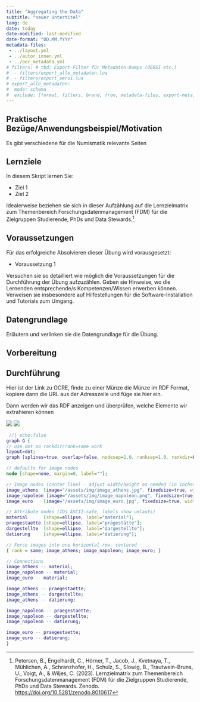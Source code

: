```yaml
---
title: "Aggregating the Data"
subtitle: "neuer Untertitel"
lang: de
date: today
date-modified: last-modified
date-format: "DD.MM.YYYY"
metadata-files: 
 - ../layout.yml
 - ../autor_innen.yml
 - ../oer_metadata.yml
# filters: # tbd: Export-Filter für Metadaten-Dumps (OERSI etc.)
#  - filters/export_alle_metadaten.lua
#  - filters/export_oersi.lua
# export_alle_metadaten:
#  mode: schema
#  exclude: [format, filters, brand, from, metadata-files, export-meta, export-meta-dir]
---
```


## Praktische Bezüge/Anwendungsbeispiel/Motivation

Es gibt verschiedene für die Numismatik relevante Seiten 

## Lernziele

In diesem Skript lernen Sie:

- Ziel 1
- Ziel 2

Idealerweise beziehen sie sich in dieser Aufzählung auf die Lernzielmatrix zum Themenbereich Forschungsdatenmanagement (FDM) für die Zielgruppen Studierende, PhDs und Data Stewards.^[Petersen, B., Engelhardt, C., Hörner, T., Jacob, J., Kvetnaya, T., Mühlichen, A., Schranzhofer, H., Schulz, S., Slowig, B., Trautwein-Bruns, U., Voigt, A., & Wiljes, C. (2023). Lernzielmatrix zum Themenbereich Forschungsdatenmanagement (FDM) für die Zielgruppen Studierende, PhDs und Data Stewards. Zenodo. [https://doi.org/10.5281/zenodo.8010617](https://doi.org/10.5281/zenodo.8010617)]

## Voraussetzungen

Für das erfolgreiche Absolvieren dieser Übung wird vorausgesetzt:

- Voraussetzung 1

Versuchen sie so detailliert wie möglich die Voraussetzungen für die Durchführung der Übung aufzuzählen. Geben sie Hinweise, wo die Lernenden entsprechende/s Kompetenzen/Wissen erwerben können. Verweisen sie insbesondere auf Hilfestellungen für die Software-Installation und Tutorials zum Umgang.

## Datengrundlage

Erläutern und verlinken sie die Datengrundlage für die Übung.

## Vorbereitung

## Durchführung

Hier ist der Link zu OCRE, finde zu einer Münze die Münze im RDF Format, kopiere dann die URL aus der Adresszeile und füge sie hier ein.

Dann werden wir das RDF anzeigen und überprüfen, welche Elemente wir extrahieren können

![](\assets\img\image_athens.jpg)
![](/assets/img/image_athens.jpg)


```dot
 //| echo:false
graph G {
// use dot so rankdir/rank=same work
layout=dot;
graph [splines=true, overlap=false, nodesep=1.0, ranksep=1.0, rankdir=LR];

// defaults for image nodes
node [shape=none, margin=0, label=""];

// Image nodes (center line) - adjust width/height as needed (in inches)
image_athens  [image="/assets/img/image_athens.jpg", fixedsize=true, width=1.2, height=1.2];
image_napoleon [image="/assets/img/image_napoleon.png", fixedsize=true, width=1.2, height=1.2];
image_euro    [image="/assets/img/image_euro.jpg", fixedsize=true, width=1.2, height=1.2];

// Attribute nodes (IDs ASCII-safe, labels show umlauts)
material      [shape=ellipse, label="material"];
praegestaette [shape=ellipse, label="prägestätte"];
dargestellte  [shape=ellipse, label="dargestellte"];
datierung     [shape=ellipse, label="datierung"];

// Force images into one horizontal row, centered
{ rank = same; image_athens; image_napoleon; image_euro; }

// Connections
image_athens -- material;
image_napoleon -- material;
image_euro -- material;

image_athens -- praegestaette;
image_athens -- dargestellte;
image_athens -- datierung;

image_napoleon -- praegestaette;
image_napoleon -- dargestellte;
image_napoleon -- datierung;

image_euro -- praegestaette;
image_euro -- datierung;
}
```